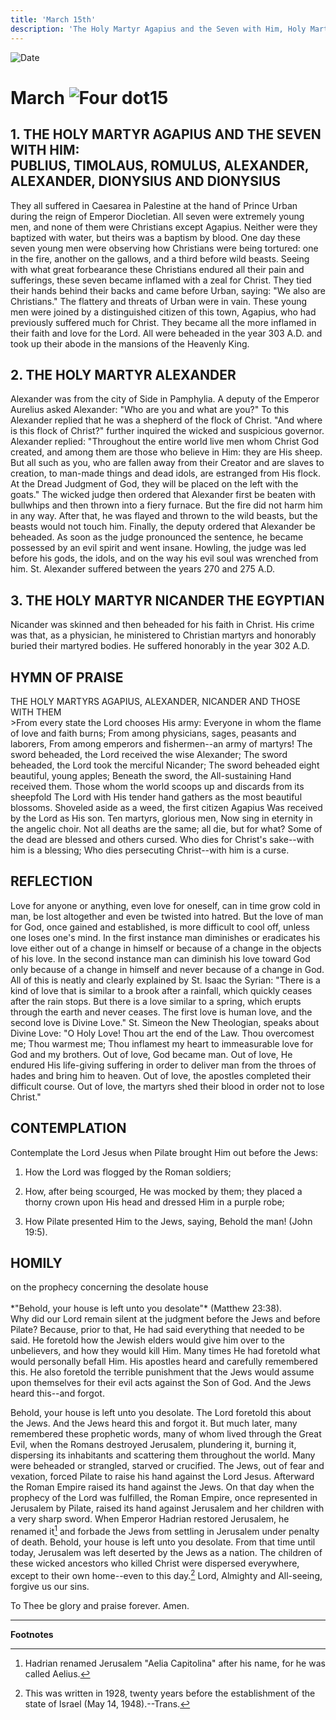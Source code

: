 ```yaml
---
title: 'March 15th'
description: 'The Holy Martyr Agapius and the Seven with Him, Holy Martyr Alexander, Holy Martyr Nicander the Egyptian'
---
```


<RunningHead />
<Image src="/title-imprint.png" height={68} width={50} alt="Date" className="title-imprint"/>

# <div id="date">March <Image className="four-dot" src="/four-dot.png" height={15} width={15} alt="Four dot" />15</div>

## 1. THE HOLY MARTYR AGAPIUS AND THE SEVEN WITH HIM:<br />PUBLIUS, TIMOLAUS, ROMULUS, ALEXANDER, ALEXANDER, DIONYSIUS AND DIONYSIUS

They all suffered in Caesarea in Palestine at the hand of Prince Urban during the reign of Emperor Diocletian. All seven were extremely young men, and none of them were Christians except Agapius. Neither were they baptized with water, but theirs was a baptism by blood. One day these seven young men were observing how Christians were being tortured: one in the fire, another on the gallows, and a third before wild beasts. Seeing with what great forbearance these Christians endured all their pain and sufferings, these seven became inflamed with a zeal for Christ. They tied their hands behind their backs and came before Urban, saying: "We also are Christians." The flattery and threats of Urban were in vain. These young men were joined by a distinguished citizen of this town, Agapius, who had previously suffered much for Christ. They became all the more inflamed in their faith and love for the Lord. All were beheaded in the year 303 A.D. and took up their abode in the mansions of the Heavenly King.

## 2. THE HOLY MARTYR ALEXANDER

Alexander was from the city of Side in Pamphylia. A deputy of the Emperor Aurelius asked Alexander: "Who are you and what are you?" To this Alexander replied that he was a shepherd of the flock of Christ. "And where is this flock of Christ?" further inquired the wicked and suspicious governor. Alexander replied: "Throughout the entire world live men whom Christ God created, and among them are those who believe in Him: they are His sheep. But all such as you, who are fallen away from their Creator and are slaves to creation, to man-made things and dead idols, are estranged from His flock. At the Dread Judgment of God, they will be placed on the left with the goats." The wicked judge then ordered that Alexander first be beaten with bullwhips and then thrown into a fiery furnace. But the fire did not harm him in any way. After that, he was flayed and thrown to the wild beasts, but the beasts would not touch him. Finally, the deputy ordered that Alexander be beheaded. As soon as the judge pronounced the sentence, he became possessed by an evil spirit and went insane. Howling, the judge was led before his gods, the idols, and on the way his evil soul was wrenched from him. St. Alexander suffered between the years 270 and 275 A.D.

## 3. THE HOLY MARTYR NICANDER THE EGYPTIAN

Nicander was skinned and then beheaded for his faith in Christ. His crime was that, as a physician, he ministered to Christian martyrs and honorably buried their martyred bodies. He suffered honorably in the year 302 A.D.


## HYMN OF PRAISE
<div style={{textAlign:'center', color:'crimson', fontWeight:'bold'}}>
THE HOLY MARTYRS AGAPIUS, ALEXANDER, NICANDER AND THOSE WITH THEM
</div>
>From every state the Lord chooses His army:  
Everyone in whom the flame of love and faith burns;  
From among physicians, sages, peasants and laborers,  
From among emperors and fishermen--an army of martyrs!  
The sword beheaded, the Lord received the wise Alexander;  
The sword beheaded, the Lord took the merciful Nicander;  
The sword beheaded eight beautiful, young apples;  
Beneath the sword, the All-sustaining Hand received them.  
Those whom the world scoops up and discards from its sheepfold  
The Lord with His tender hand gathers as the most beautiful blossoms.  
Shoveled aside as a weed, the first citizen Agapius  
Was received by the Lord as His son.  
Ten martyrs, glorious men,  
Now sing in eternity in the angelic choir.  
Not all deaths are the same; all die, but for what?  
Some of the dead are blessed and others cursed.  
Who dies for Christ's sake--with him is a blessing;  
Who dies persecuting Christ--with him is a curse.  


## REFLECTION

Love for anyone or anything, even love for oneself, can in time grow cold in man, be lost altogether and even be twisted into hatred. But the love of man for God, once gained and established, is more difficult to cool off, unless one loses one's mind. In the first instance man diminishes or eradicates his love either out of a change in himself or because of a change in the objects of his love. In the second instance man can diminish his love toward God only because of a change in himself and never because of a change in God. All of this is neatly and clearly explained by St. Isaac the Syrian: "There is a kind of love that is similar to a brook after a rainfall, which quickly ceases after the rain stops. But there is a love similar to a spring, which erupts through the earth and never ceases. The first love is human love, and the second love is Divine Love." St. Simeon the New Theologian, speaks about Divine Love: "O Holy Love! Thou art the end of the Law. Thou overcomest me; Thou warmest me; Thou inflamest my heart to immeasurable love for God and my brothers. Out of love, God became man. Out of love, He endured His life-giving suffering in order to deliver man from the throes of hades and bring him to heaven. Out of love, the apostles completed their difficult course. Out of love, the martyrs shed their blood in order not to lose Christ."


## CONTEMPLATION

Contemplate the Lord Jesus when Pilate brought Him out before the Jews:

1. How the Lord was flogged by the Roman soldiers;

2. How, after being scourged, He was mocked by them; they placed a thorny crown upon His head and dressed Him in a purple robe;

3. How Pilate presented Him to the Jews, saying, Behold the man! (John 19:5).


## HOMILY
<div style={{textAlign:'center', color:'crimson', fontWeight:'bold'}}>
on the prophecy concerning the desolate house
</div><br />
<div style={{textAlign:'right'}}>
*"Behold, your house is left unto you desolate"* (Matthew 23:38).
</div>
Why did our Lord remain silent at the judgment before the Jews and before Pilate? Because, prior to that, He had said everything that needed to be said. He foretold how the Jewish elders would give him over to the unbelievers, and how they would kill Him. Many times He had foretold what would personally befall Him. His apostles heard and carefully remembered this. He also foretold the terrible punishment that the Jews would assume upon themselves for their evil acts against the Son of God. And the Jews heard this--and forgot.

Behold, your house is left unto you desolate. The Lord foretold this about the Jews. And the Jews heard this and forgot it. But much later, many remembered these prophetic words, many of whom lived through the Great Evil, when the Romans destroyed Jerusalem, plundering it, burning it, dispersing its inhabitants and scattering them throughout the world. Many were beheaded or strangled, starved or crucified. The Jews, out of fear and vexation, forced Pilate to raise his hand against the Lord Jesus. Afterward the Roman Empire raised its hand against the Jews. On that day when the prophecy of the Lord was fulfilled, the Roman Empire, once represented in Jerusalem by Pilate, raised its hand against Jerusalem and her children with a very sharp sword. When Emperor Hadrian restored Jerusalem, he renamed it[^1] and forbade the Jews from settling in Jerusalem under penalty of death. Behold, your house is left unto you desolate. From that time until today, Jerusalem was left deserted by the Jews as a nation. The children of these wicked ancestors who killed Christ were dispersed everywhere, except to their own home--even to this day.[^2] Lord, Almighty and All-seeing, forgive us our sins.

To Thee be glory and praise forever. Amen.

---

**Footnotes**

[^1]: Hadrian renamed Jerusalem "Aelia Capitolina" after his name, for he was called Aelius.
[^2]: This was written in 1928, twenty years before the establishment of the state of Israel (May 14, 1948).--Trans.

